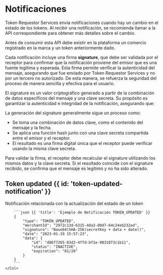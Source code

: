 # Notificaciones

Token Requestor Services envía notificaciones cuando hay un cambio en el estado de los
tokens. Al recibir una notificación, se recomienda llamar a la API correspondiente para
obtener más detalles sobre el cambio.

Antes de consumir esta API debe existir en la plataforma un comercio registrado en la
marca y un token anteriormente dado.

Cada notificación incluye una firma **signature**, que debe ser validada por el receptor para
confirmar que la notificación proviene del emisor que es una fuente legítima y esperada.
Esta firma permite verificar la autenticidad del mensaje, asegurando que fue enviado por
Token Requestor Services y no por un tercero no autorizado. De esta manera, se refuerza la
seguridad del proceso de manera sencilla y efectiva para el usuario.

El signature es un valor criptográfico generado a partir de la combinación de datos
específicos del mensaje y una clave secreta. Su propósito es garantizar la autenticidad e
integridad de la notificación, asegurando que:

La generación del signature generalmente sigue un proceso como:
- Se toma una combinación de datos clave, como el contenido del mensaje y la fecha.
- Se aplica una función hash junto con una clave secreta compartida entre el emisor y
el receptor.
- El resultado es una firma digital única que el receptor puede verificar usando la
misma clave secreta.

Para validar la firma, el receptor debe recalcular el signature utilizando los mismos datos y
la clave secreta. Si el resultado coincide con el signature recibido, se confirma que el
mensaje es legítimo y no ha sido alterado.

## Token updated {{ id: 'token-updated-notification' }}
Notificación relacionada con la actualización del estado de un token


<Row>
    <Col>
        <ApiReader
            path="/notifications"
            method="POST"
            api={props.refs}
        />
    </Col>
    <Col sticky>

        ```json {{ 'title': 'Ejemplo de Notificación TOKEN_UPDATED' }}
        {
            "type": "TOKEN_UPDATED",
            "merchantId": "2972c13d-6315-4da3-80d7-64c24eb232ad",
            "signature": "Base64(SHA-256(secretKey + data + date))",
            "date": "2023-01-19 15:57:23",
            "data": {
                "id": "d8677265-03d2-4ffd-bf1e-9831073c1b11",
                "status": "INACTIVE",
                "expiration": "01/26"
            }
        }
        ```
    </Col>
</Row>


